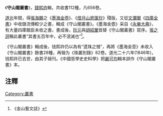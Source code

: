 《'''守山閣叢書'''》，[[錢熙祚|錢熙祚]]輯，共收書112種，凡656卷。

[[道光|道光]]年間，得[[張海鵬|張海鵬]]之《[[墨海金壺|墨海金壺]]》、《[[借月山房匯抄|借月山房匯抄]]》殘版，又從[[文瀾閣|文瀾閣]]《[[四庫全書|四庫全書]]》中收錄流傳較少之書，輯成《守山閣叢書》。《墨海金壺》采自《[[永樂大典|永樂大典]]》，有大量四庫館臣未收之書。書成後，[[阮元|阮元]]與[[胡紹翬|胡紹翬]]皆替《守山閣叢書》寫序。[[張之洞|張之洞]]稱此叢書“其書五百年中，必不泯滅也”<ref>《金山藝文誌》</ref>。

《守山閣叢書》輯成後，钱熙祚仍以為有“遗珠之憾”，再將《墨海金壶》未收入《守山閣叢書》餘書28種，再辑为《珠叢別錄》82卷。道光二十六年(1846年)，钱熙祚已去世，由其子辑刊。《中國哲學史史料學》把[[嚴可均|嚴可均]]輯本誤作《守山閣叢書》本。

== 注釋 ==
{{reflist}}
[[Category:叢書|Category:叢書]]